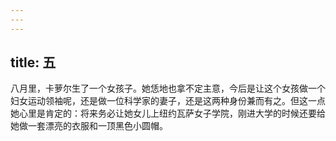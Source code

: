 ```yaml
---
---
---
```

title: 五
---




八月里，卡萝尔生了一个女孩子。她恁地也拿不定主意，今后是让这个女孩做一个妇女运动领袖呢，还是做一位科学家的妻子，还是这两种身份兼而有之。但这一点她心里是肯定的：将来务必让她女儿上纽约瓦萨女子学院，刚进大学的时候还要给她做一套漂亮的衣服和一顶黑色小圆帽。